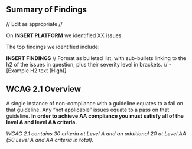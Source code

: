 ## Summary of Findings {-} 

// Edit as appropriate //

On **INSERT PLATFORM** we identified XX issues

The top findings we identified include:

**INSERT FINDINGS**
// Format as bulleted list, with sub-bullets linking to the h2 of the issues in question, plus their severity level in brackets. //
- [Example H2 text (High)] 

## WCAG 2.1 Overview {-}

A single instance of non-compliance with a guideline equates to a fail on that guideline. Any "not applicable" issues equate to a pass on that guideline. 
**In order to achieve AA compliance you must satisfy all of the level A and level AA criteria.**

_WCAG 2.1 contains 30 criteria at Level A and an additional 20 at Level AA (50 Level A and AA criteria in total)._

<!-- _WCAG 2.2 contains 33 criteria at Level A and an additional 24 at Level AA (57 Level A and AA criteria in total)._ -->

